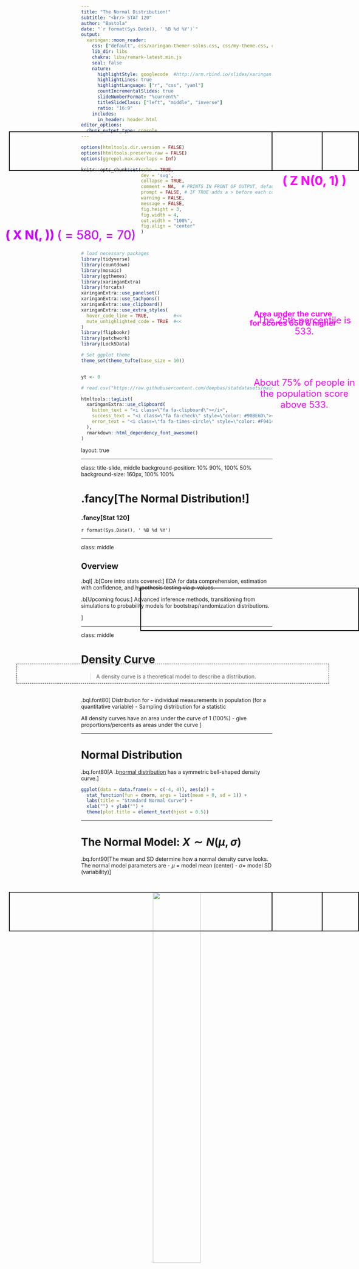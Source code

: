 ```yaml
---
title: "The Normal Distribution!"
subtitle: "<br/> STAT 120"
author: "Bastola"
date: "`r format(Sys.Date(), ' %B %d %Y')`"
output:
  xaringan::moon_reader:
    css: ["default", css/xaringan-themer-solns.css, css/my-theme.css, css/my-font.css]
    lib_dir: libs
    chakra: libs/remark-latest.min.js
    seal: false
    nature:
      highlightStyle: googlecode  #http://arm.rbind.io/slides/xaringan.html#77 # idea, magula, googlecode, default
      highlightLines: true
      highlightLanguage: ["r", "css", "yaml"]
      countIncrementalSlides: true
      slideNumberFormat: "%current%"
      titleSlideClass: ["left", "middle", "inverse"]
      ratio: "16:9"
    includes:
      in_header: header.html  
editor_options: 
  chunk_output_type: console
---
```



```r
options(htmltools.dir.version = FALSE)
options(htmltools.preserve.raw = FALSE)
options(ggrepel.max.overlaps = Inf)

knitr::opts_chunk$set(echo = TRUE, 
                      dev = 'svg',
                      collapse = TRUE, 
                      comment = NA,  # PRINTS IN FRONT OF OUTPUT, default is '##' which comments out output
                      prompt = FALSE, # IF TRUE adds a > before each code input
                      warning = FALSE, 
                      message = FALSE,
                      fig.height = 3, 
                      fig.width = 4,
                      out.width = "100%",
                      fig.align = "center"
                      )



# load necessary packages
library(tidyverse)
library(countdown)
library(mosaic)
library(ggthemes)
library(xaringanExtra)
library(forcats)
xaringanExtra::use_panelset()
xaringanExtra::use_tachyons()
xaringanExtra::use_clipboard()
xaringanExtra::use_extra_styles(
  hover_code_line = TRUE,         #<<
  mute_unhighlighted_code = TRUE  #<<
)
library(flipbookr)
library(patchwork)
library(Lock5Data)

# Set ggplot theme
theme_set(theme_tufte(base_size = 10))


yt <- 0

# read.csv("https://raw.githubusercontent.com/deepbas/statdatasets/main/APM_DougEvansCases.csv")

```


```r
htmltools::tagList(
  xaringanExtra::use_clipboard(
    button_text = "<i class=\"fa fa-clipboard\"></i>",
    success_text = "<i class=\"fa fa-check\" style=\"color: #90BE6D\"></i>",
    error_text = "<i class=\"fa fa-times-circle\" style=\"color: #F94144\"></i>"
  ),
  rmarkdown::html_dependency_font_awesome()
)
```


layout: true
  
<!-- <div class="my-footer"><span>Stat 230</span></div> -->
<!-- this adds the link footer to all slides, depends on my-footer class in css-->

---

class: title-slide, middle
<!-- background-image: url("assets/title-image2.jpg") -->
background-position: 10% 90%, 100% 50%
background-size: 160px, 100% 100%

# .fancy[The Normal Distribution!]

### .fancy[Stat 120]

`r format(Sys.Date(), ' %B %d %Y')`


---

class: middle

## Overview

.bql[
.b[Core intro stats covered:] EDA for data comprehension, estimation with confidence, and hypothesis testing via p-values.

.b[Upcoming focus:] Advanced inference methods, transitioning from simulations to probability models for bootstrap/randomization distributions.


]



---

class: middle

# Density Curve

> A density curve is a theoretical model to describe a distribution.

<br>

.bql.font80[
Distribution for 
- individual measurements in population (for a quantitative variable)
- Sampling distribution for a statistic

All density curves have an area under the curve of 1 (100%)
- give proportions/percents as areas under the curve
]

---

# Normal Distribution

.bq.font80[A .b[normal distribution] has a symmetric bell-shaped density curve.]

```r
ggplot(data = data.frame(x = c(-4, 4)), aes(x)) + 
  stat_function(fun = dnorm, args = list(mean = 0, sd = 1)) +
  labs(title = "Standard Normal Curve") +
  xlab("") + ylab("") + 
  theme(plot.title = element_text(hjust = 0.5))
```


---

# The Normal Model: $X \sim N(\mu, \sigma)$

.bq.font90[The mean and SD determine how a normal density curve looks.
The normal model parameters are
- $\mu$ = model mean (center)
- $\sigma=$ model SD (variability)
]

<br>

<center>
<img src="images/day14-1.png" width="50%" height="50%"> <br>
</center>

---

# Verbal SAT $\sim N(580,70)$

## What proportion of people score above 650?

--

```r
library(ggplot2)

x <- seq(from = 300, to = 900, by = 0.1)
y <- dnorm(x, mean = 580, sd = 70)

ggplot(data = data.frame(x, y), aes(x = x, y = y)) +
  geom_line(color = "blue") +
  geom_polygon(data = data.frame(x = c(650, x[x >= 650], 650), y = c(0, y[x >= 650], 0)),
              aes(x = x, y = y), fill = "red", alpha = 0.5) +
  scale_x_continuous(breaks = seq(min(x), max(x), by = 70)) + 
  theme(axis.title.y = element_blank(),
        axis.text.y = element_blank(),
        axis.ticks.y = element_blank())

```


<center>
<div style="position: absolute; top: 20%; left: 70%;">
<span style="content: '\2192'; font-size: 20px; color: #FF00FF; text-align: center; white-space: pre-line;">
  <p><strong>Area under the curve <br> for scores 650 & higher</strong></p>
</span>
</div>
</center>

---

# How can we find areas under a normal density?



.pull-left-40[
.bq.font80[
- The curve represents the normal distribution, denoted by $N(\mu, \sigma)$. 

- .red[(CALCULUS!)] Calculating the exact area requires integration, as given by the formula: 

 Area $=\int_a^b \frac{1}{\sqrt{2 \pi \sigma}} e^{-\frac{(x-\mu)^2}{2 \sigma^2}} d x$
 
-  We'll just utilize technological tools. 

]
]
.pull-right-60[
```r
x <- seq(from = 300, to = 900, by = 0.1)
y <- dnorm(x, mean = 580, sd = 70)
ggplot(data = data.frame(x, y), aes(x = x, y = y)) +
  geom_line(color = "blue") +
  geom_polygon(data = data.frame(x = c(500, x[x >= 500 & x <= 700], 700), y = c(0, y[x >= 500 & x <= 700], 0)),
              aes(x = x, y = y), fill = "#346B5A", alpha = 0.5) +
  theme(axis.title.y = element_blank(),
        axis.text.y = element_blank(),
        axis.ticks.y = element_blank(),
        axis.text.x = element_blank(),
        axis.ticks.x = element_blank(),
        axis.title.x = element_blank()) +
  annotate("text", x = 500, y = -0.0001, label = "a") +
  annotate("text", x = 700, y = -0.0001, label = "b")
```

]


---

# [StatKey](https://www.lock5stat.com/StatKey/) – Verbal SAT population 

<center>
<img src="images/day14-2.png" width="70%" height="50%"> <br>
</center>

---

class: middle

# Some observations!

.bql[
- About $16 \%$ of individuals scored 650 or above.

- The $25^{th}$ percentile score lies between 440 ( 2 SD below 580 ) and the median of 580 . 

- Utilize `Statkey` to fine-tune the left-tail area to 0.25 for precise percentile calculation.


]



---

# [StatKey](https://www.lock5stat.com/StatKey/) – Verbal SAT scores

<center>
<img src="images/day14-3.png" width="50%" height="50%"> <br>
</center>

<center>
<div style="position: absolute; top: 20%; left: 70%;">
<span style="content: '\2192'; font-size: 24px; color: #FF00FF; text-align: center; white-space: pre-line;">
  <p>The 25th percentile is 533.</p>
<p>About 75% of people in the population score above 533.</p>


</span>
</div>
</center>

---


# Example: Verbal SAT scores Using R

.pull-left[
## What percent of the population scored 650 or higher?


```r
1 - pnorm(650, 580,70)
```





]

.pull-right[

### Alternatively:

```r
pnorm(650, 580,70, lower.tail = FALSE)
```


]

--

## What score is the $25^{th}$ percentile?

```r
qnorm(.25,580,70)
```

--

## What score is the $75^{th}$ percentile?

```r
qnorm(.75,580,70)
```


---

```r
library(gridExtra)
x <- seq(from = 300, to = 900, by = 0.1)
y <- dnorm(x, mean = 580, sd = 70)
p1 <- ggplot(data = data.frame(x, y), aes(x = x, y = y)) +
  geom_line(color = "blue") +
  geom_polygon(data = data.frame(x = c(510, x[x >= 510 & x <= 650], 650), y = c(0, y[x >= 510 & x <= 650], 0)),
              aes(x = x, y = y), fill = "maroon", alpha = 0.5) +
  theme(axis.title.y = element_blank(),
        axis.text.y = element_blank(),
        axis.ticks.y = element_blank(),
        axis.title.x = element_blank(),
        axis.text.x = element_text(size = 5)) +
    scale_x_continuous(breaks = seq(300, 900, by = 50)) 
 

x <- seq(from = 0, to = 1, by = 0.01)
y <- dnorm(x, mean = 0.5, sd = 0.1)
p2 <- ggplot(data = data.frame(x, y), aes(x = x, y = y)) +
  geom_line(color = "blue") +
  geom_polygon(data = data.frame(x = c(0.4, x[x >= 0.4 & x <= 0.6], 0.6), y = c(0, y[x >= 0.4 & x <= 0.6], 0)),
              aes(x = x, y = y), fill = "maroon", alpha = 0.5) +
    theme(axis.title.y = element_blank(),
        axis.text.y = element_blank(),
        axis.ticks.y = element_blank(),
        axis.title.x = element_blank(),
        axis.text.x = element_text(size = 6)) +
    scale_x_continuous(breaks = seq(0, 1, by = 0.1)) 
 



x <- seq(from = 25, to = 32, by = 0.1)
y <- dnorm(x, mean = 29.1, sd = 0.9)
p3 <- ggplot(data = data.frame(x, y), aes(x = x, y = y)) +
  geom_line(color = "blue") +
  geom_polygon(data = data.frame(x = c(28.2, x[x >= 28.2 & x <= 30], 30), y = c(0, y[x >= 28.2 & x <= 30], 0)),
              aes(x = x, y = y), fill = "maroon", alpha = 0.5) +
    theme(axis.title.y = element_blank(),
        axis.text.y = element_blank(),
        axis.ticks.y = element_blank(),
        axis.title.x = element_blank(),
        axis.text.x = element_text(size = 6)) +
    scale_x_continuous(breaks = seq(25.4, 31.9, by = 0.9)) 
 




x <- seq(from = -25, to = 26, by = 1)
y <- dnorm(x, mean = 0, sd = 5)
p4 <- ggplot(data = data.frame(x, y), aes(x = x, y = y)) +
  geom_line(color = "blue") +
  geom_polygon(data = data.frame(x = c(-5, x[x >= -5 & x <= 5], 5), y = c(0, y[x >= -5 & x <= 5], 0)),
              aes(x = x, y = y), fill = "maroon", alpha = 0.5) +
   theme(axis.title.y = element_blank(),
        axis.text.y = element_blank(),
        axis.ticks.y = element_blank(),
        axis.title.x = element_blank(),
        axis.text.x = element_text(size = 6)) +
    scale_x_continuous(breaks = seq(-24, 24, by = 4)) 
 


grid.arrange(p1, p2, p3, p4, ncol = 2)

```


<center>
    <div style="position: absolute; top: 10%; left: 4%; border: 2px solid black; display: inline-block; padding: 10px; height: 80px; line-height: 0;">
        <span style="content: '\2192'; font-size: 42px; color: #FF00FF; text-align: center; white-space: pre-line;">
            <strong> \( N(580,70) \)</strong>
        </span>
    </div>
</center>

--

<center>
    <div style="position: absolute; top: 10%; left: 76%; border: 2px solid black; display: inline-block; padding: 10px; height: 80px; line-height: 0;">
        <span style="content: '\2192'; font-size: 42px; color: #FF00FF; text-align: center; white-space: pre-line;">
            <strong> \( N(0.5,0.1) \)</strong>
        </span>
    </div>
</center>

--

<center>
    <div style="position: absolute; top: 60%; left: 4%; border: 2px solid black; display: inline-block; padding: 10px; height: 80px; line-height: 0;">
        <span style="content: '\2192'; font-size: 42px; color: #FF00FF; text-align: center; white-space: pre-line;">
            <strong> \( N(29.1,0.9) \)</strong>
        </span>
    </div>
</center>


--

<center>
    <div style="position: absolute; top: 60%; left: 76%; border: 2px solid black; display: inline-block; padding: 10px; height: 80px; line-height: 0;">
        <span style="content: '\2192'; font-size: 42px; color: #FF00FF; text-align: center; white-space: pre-line;">
            <strong> \( N(0,5) \)</strong>
        </span>
    </div>
</center>

--

<center>
    <div style="position: absolute; top: 45%; left: 6%; border: 1px dashed black; display: inline-block; padding: 10px; height: 30px; line-height: 0;">
        <span style="content: '\2192'; font-size: 22px; color: #800080; text-align: center; white-space: pre-line;">
            <strong>Observation: about 68% should be within one  standard deviation of the mean </strong>
        </span>
    </div>
</center>


---


# Connecting any Normal model to the standard normal model

## .center.blue-h[Area below x = Area below z]

```r
x <- seq(from = 300, to = 900, by = 0.1)
y <- dnorm(x, mean = 580, sd = 70)
p1 <- ggplot(data = data.frame(x, y), aes(x = x, y = y)) +
  geom_line(color = "blue") +
  geom_polygon(data = data.frame(x = c(300, x[x <= 440], 440), y = c(0, y[x <= 440], 0)),
              aes(x = x, y = y), fill = "red", alpha = 0.5) +
  theme(axis.title.y = element_blank(),
        axis.text.y = element_blank(),
        axis.ticks.y = element_blank(),
                axis.text.x = element_text(size = 5)) +
  scale_x_continuous(breaks = seq(340, 870, by = 50)) +
   labs(x = "X")


x <- (x - 580)/70
y <- dnorm(x)

p2 <-  ggplot(data = data.frame(x, y), aes(x = x, y = y)) +
  geom_line(color = "blue") +
  geom_polygon(data = data.frame(x = c(-4, x[x <= -2], -2), y = c(0, y[x <= -2], 0)),
              aes(x = x, y = y), fill = "red", alpha = 0.5) +
  theme(axis.title.y = element_blank(),
        axis.text.y = element_blank(),
        axis.ticks.y = element_blank(),
                axis.text.x = element_text(size = 5)) +
  scale_x_continuous(breaks = seq(-4, 4, by = 1)) +
  labs(x = "Z")



grid.arrange(p1, p2, ncol = 2)


```



<center>
<div style="position: absolute; top: 15%; left: 3%;">
<span style="content: '\2192'; font-size: 32px; color: #CC00FF; text-align: center; white-space: pre-line;">
  <strong> \( X \text { is } N(\mu, \sigma)\) </strong>
\( \mu = 580, \sigma = 70\)</strong>


</span>
</div>
</center>



---


# Connecting any Normal model to the standard normal model

## .center.blue-h[Area below x = Area below z]

```r
x <- seq(from = 300, to = 900, by = 0.1)
y <- dnorm(x, mean = 580, sd = 70)
p1 <- ggplot(data = data.frame(x, y), aes(x = x, y = y)) +
  geom_line(color = "blue") +
  geom_polygon(data = data.frame(x = c(300, x[x <= 440], 440), y = c(0, y[x <= 440], 0)),
              aes(x = x, y = y), fill = "red", alpha = 0.5) +
  theme(axis.title.y = element_blank(),
        axis.text.y = element_blank(),
        axis.ticks.y = element_blank(),
                axis.text.x = element_text(size = 5)) +
  scale_x_continuous(breaks = seq(340, 870, by = 50)) +
   labs(x = "X")


x <- (x - 580)/70
y <- dnorm(x)

p2 <-  ggplot(data = data.frame(x, y), aes(x = x, y = y)) +
  geom_line(color = "blue") +
  geom_polygon(data = data.frame(x = c(-4, x[x <= -2], -2), y = c(0, y[x <= -2], 0)),
              aes(x = x, y = y), fill = "red", alpha = 0.5) +
  theme(axis.title.y = element_blank(),
        axis.text.y = element_blank(),
        axis.ticks.y = element_blank(),
                axis.text.x = element_text(size = 5)) +
  scale_x_continuous(breaks = seq(-4, 4, by = 1)) +
  labs(x = "Z")



grid.arrange(p1, p2, ncol = 2)


```

<center>
<div style="position: absolute; top: 15%; left: 3%;">
<span style="content: '\2192'; font-size: 32px; color: #CC00FF; text-align: center; white-space: pre-line;">
  <strong> \( X \text { is } N(\mu, \sigma)\) </strong>
\( \mu = 580, \sigma = 70\)</strong>


</span>
</div>
</center>


<center>
<div style="position: absolute; top: 10%; left: 79%;">
<span style="content: '\2192'; font-size: 32px; color: #FF00FF; text-align: center; white-space: pre-line;">
  <p><strong> \( Z \text { is } N(0, 1) \)</strong></p>


</span>
</div>
</center>

---

# Connecting any Normal model to the standard normal model

## .center.blue-h[Area below x = Area below z]

```r
x <- seq(from = 300, to = 900, by = 0.1)
y <- dnorm(x, mean = 580, sd = 70)
p1 <- ggplot(data = data.frame(x, y), aes(x = x, y = y)) +
  geom_line(color = "blue") +
  geom_polygon(data = data.frame(x = c(300, x[x <= 440], 440), y = c(0, y[x <= 440], 0)),
              aes(x = x, y = y), fill = "red", alpha = 0.5) +
  theme(axis.title.y = element_blank(),
        axis.text.y = element_blank(),
        axis.ticks.y = element_blank(),
                axis.text.x = element_text(size = 5)) +
  scale_x_continuous(breaks = seq(340, 870, by = 50)) +
   labs(x = "X")


x <- (x - 580)/70
y <- dnorm(x)

p2 <-  ggplot(data = data.frame(x, y), aes(x = x, y = y)) +
  geom_line(color = "blue") +
  geom_polygon(data = data.frame(x = c(-4, x[x <= -2], -2), y = c(0, y[x <= -2], 0)),
              aes(x = x, y = y), fill = "red", alpha = 0.5) +
  theme(axis.title.y = element_blank(),
        axis.text.y = element_blank(),
        axis.ticks.y = element_blank(),
                axis.text.x = element_text(size = 5)) +
  scale_x_continuous(breaks = seq(-4, 4, by = 1)) +
  labs(x = "Z")



grid.arrange(p1, p2, ncol = 2)


```

<center>
<div style="position: absolute; top: 15%; left: 3%;">
<span style="content: '\2192'; font-size: 32px; color: #CC00FF; text-align: center; white-space: pre-line;">
  <strong> \( X \text { is } N(\mu, \sigma)\) </strong>
\( \mu = 580, \sigma = 70\)</strong>


</span>
</div>
</center>


<center>
<div style="position: absolute; top: 10%; left: 79%;">
<span style="content: '\2192'; font-size: 32px; color: #FF00FF; text-align: center; white-space: pre-line;">
  <p><strong> \( Z \text { is } N(0, 1) \)</strong></p>


</span>
</div>
</center>

<center>
    <div style="position: absolute; top: 40%; left: 40%; border: 2px solid black; display: inline-block; padding: 10px; height: 90px; line-height: 0;">
        <span style="content: '\2192'; font-size: 42px; color: #FF00FF; text-align: center; white-space: pre-line;">
            <strong> \( z = \frac{x - \mu}{\sigma} \)</strong>
        </span>
    </div>
</center>




---

# Big picture

.bql.font90[
When have we already been using normal models??
- .b[Bootstrap distributions] – get confidence intervals if a bootstrap distribution is roughly bell-shaped

- .b[Randomization distributions] – many of these are bell-shaped. 

- Normal models play a huge role in statistical inference.

- If we know the .bold[(bootstrap/randomization) standard error] then we can just use a normal model rather than a resampling model (which requires more computational effort)
]

---

class: center, middle

# Big Idea for Normal Models: .bold[All we need is a z-score.]



.bql.font180[
## .b[Standard Normal:]

\begin{align*}
\mu=0, \sigma=1 \quad \Longrightarrow Z \sim N(0,1)
\end{align*}

]



---

class: action

# <i class="fa fa-pencil-square-o" style="font-size:48px;color:purple">&nbsp;Your&nbsp;Turn&nbsp;`r (yt <- yt + 1)`</i>    

.pull-left-40[
![](https://media.giphy.com/media/RKApDdwsQ6jkwd6RNn/giphy.gif)
]
.pull-right-60[
<br>
.bql[
- Let's go over to the [course helper page](https://stat120-fall23.netlify.app/)
- Please do the class activity and let me know if you have any questions
- Feel free to talk to your neighbor
]

]

`r countdown(minutes = 15, seconds = 00, top = 0 , color_background = "inherit", padding = "3px 4px", font_size = "2em")`


